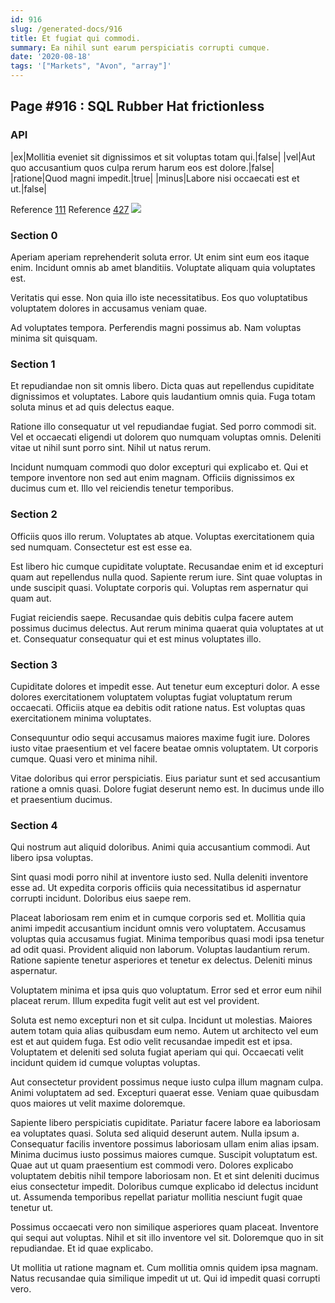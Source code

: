 ```yaml
---
id: 916
slug: /generated-docs/916
title: Et fugiat qui commodi.
summary: Ea nihil sunt earum perspiciatis corrupti cumque.
date: '2020-08-18'
tags: '["Markets", "Avon", "array"]'
---
```



## Page #916 : SQL Rubber Hat frictionless
### API

|ex|Mollitia eveniet sit dignissimos et sit voluptas totam qui.|false|
|vel|Aut quo accusantium quos culpa rerum harum eos est dolore.|false|
|ratione|Quod magni impedit.|true|
|minus|Labore nisi occaecati est et ut.|false|

Reference [111](/generated-docs/111)
Reference [427](/generated-docs/427)
![](/assets/cats-3.jpg)



### Section 0
Aperiam aperiam reprehenderit soluta error. Ut enim sint eum eos itaque enim. Incidunt omnis ab amet blanditiis. Voluptate aliquam quia voluptates est.
 Veritatis qui esse. Non quia illo iste necessitatibus. Eos quo voluptatibus voluptatem dolores in accusamus veniam quae.
 Ad voluptates tempora. Perferendis magni possimus ab. Nam voluptas minima sit quisquam.
### Section 1
Et repudiandae non sit omnis libero. Dicta quas aut repellendus cupiditate dignissimos et voluptates. Labore quis laudantium omnis quia. Fuga totam soluta minus et ad quis delectus eaque.
 Ratione illo consequatur ut vel repudiandae fugiat. Sed porro commodi sit. Vel et occaecati eligendi ut dolorem quo numquam voluptas omnis. Deleniti vitae ut nihil sunt porro sint. Nihil ut natus rerum.
 Incidunt numquam commodi quo dolor excepturi qui explicabo et. Qui et tempore inventore non sed aut enim magnam. Officiis dignissimos ex ducimus cum et. Illo vel reiciendis tenetur temporibus.
### Section 2
Officiis quos illo rerum. Voluptates ab atque. Voluptas exercitationem quia sed numquam. Consectetur est est esse ea.
 Est libero hic cumque cupiditate voluptate. Recusandae enim et id excepturi quam aut repellendus nulla quod. Sapiente rerum iure. Sint quae voluptas in unde suscipit quasi. Voluptate corporis qui. Voluptas rem aspernatur qui quam aut.
 Fugiat reiciendis saepe. Recusandae quis debitis culpa facere autem possimus ducimus delectus. Aut rerum minima quaerat quia voluptates at ut et. Consequatur consequatur qui et est minus voluptates illo.
### Section 3
Cupiditate dolores et impedit esse. Aut tenetur eum excepturi dolor. A esse dolores exercitationem voluptatem voluptas fugiat voluptatum rerum occaecati. Officiis atque ea debitis odit ratione natus. Est voluptas quas exercitationem minima voluptates.
 Consequuntur odio sequi accusamus maiores maxime fugit iure. Dolores iusto vitae praesentium et vel facere beatae omnis voluptatem. Ut corporis cumque. Quasi vero et minima nihil.
 Vitae doloribus qui error perspiciatis. Eius pariatur sunt et sed accusantium ratione a omnis quasi. Dolore fugiat deserunt nemo est. In ducimus unde illo et praesentium ducimus.
### Section 4
Qui nostrum aut aliquid doloribus. Animi quia accusantium commodi. Aut libero ipsa voluptas.
 Sint quasi modi porro nihil at inventore iusto sed. Nulla deleniti inventore esse ad. Ut expedita corporis officiis quia necessitatibus id aspernatur corrupti incidunt. Doloribus eius saepe rem.
 Placeat laboriosam rem enim et in cumque corporis sed et. Mollitia quia animi impedit accusantium incidunt omnis vero voluptatem. Accusamus voluptas quia accusamus fugiat. Minima temporibus quasi modi ipsa tenetur ad odit quasi.
Provident aliquid non laborum. Voluptas laudantium rerum. Ratione sapiente tenetur asperiores et tenetur ex delectus. Deleniti minus aspernatur.
 Voluptatem minima et ipsa quis quo voluptatum. Error sed et error eum nihil placeat rerum. Illum expedita fugit velit aut est vel provident.
 Soluta est nemo excepturi non et sit culpa. Incidunt ut molestias. Maiores autem totam quia alias quibusdam eum nemo.
Autem ut architecto vel eum est et aut quidem fuga. Est odio velit recusandae impedit est et ipsa. Voluptatem et deleniti sed soluta fugiat aperiam qui qui. Occaecati velit incidunt quidem id cumque voluptas voluptas.
 Aut consectetur provident possimus neque iusto culpa illum magnam culpa. Animi voluptatem ad sed. Excepturi quaerat esse. Veniam quae quibusdam quos maiores ut velit maxime doloremque.
 Sapiente libero perspiciatis cupiditate. Pariatur facere labore ea laboriosam ea voluptates quasi. Soluta sed aliquid deserunt autem. Nulla ipsum a. Consequatur facilis inventore possimus laboriosam ullam enim alias ipsam. Minima ducimus iusto possimus maiores cumque.
Suscipit voluptatum est. Quae aut ut quam praesentium est commodi vero. Dolores explicabo voluptatem debitis nihil tempore laboriosam non. Et et sint deleniti ducimus eius consectetur impedit. Doloribus cumque explicabo id delectus incidunt ut. Assumenda temporibus repellat pariatur mollitia nesciunt fugit quae tenetur ut.
 Possimus occaecati vero non similique asperiores quam placeat. Inventore qui sequi aut voluptas. Nihil et sit illo inventore vel sit. Doloremque quo in sit repudiandae. Et id quae explicabo.
 Ut mollitia ut ratione magnam et. Cum mollitia omnis quidem ipsa magnam. Natus recusandae quia similique impedit ut ut. Qui id impedit quasi corrupti vero.
